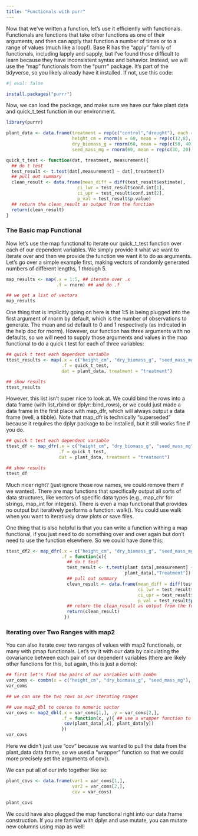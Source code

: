 ```yaml
---
title: "Functionals with purr"
---
```


Now that we've written a function, let's use it efficiently with functionals. Functionals are functions that take other functions as one of their arguments, and then can apply that function a number of times or to a range of values (much like a loop!). Base R has the "apply" family of functionals, including lapply and sapply, but I've found those difficult to learn because they have inconsistent syntax and behavior. Instead, we will use the "map" functionals from the "purrr" package. It's part of the tidyverse, so you likely already have it installed. If not, use this code:

```r
#| eval: false

install.packages("purrr")

```

Now, we can load the package, and make sure we have our fake plant data and quick_t_test function in our environment.

```r
library(purrr)

plant_data <- data.frame(treatment = rep(c("control","drought"), each = 30),
                         height_cm = rnorm(n = 60, mean = rep(c(12,8), each = 30), sd = 2),
                         dry_biomass_g = rnorm(60, mean = rep(c(50, 40), each = 30), sd = 6),
                         seed_mass_mg = rnorm(60, mean = rep(c(30, 20), each = 30), sd = 4))

quick_t_test <- function(dat, treatment, measurement){
  ## do t test
  test_result <- t.test(dat[,measurement] ~ dat[,treatment])
  ## pull out summary
  clean_result <- data.frame(mean_diff = diff(test_result$estimate),
                           ci_lwr = test_result$conf.int[1],
                           ci_upr = test_result$conf.int[2],
                           p_val = test_result$p.value)
  ## return the clean_result as output from the function
  return(clean_result)
}
```

### The Basic map Functional

Now let's use the map functional to iterate our quick_t_test function over each of our dependent variables. We simply provide it what we want to iterate over and then we provide the function we want it to do as arguments. Let's go over a simple example first, making vectors of randomly generated numbers of different lengths, 1 through 5.

```r
map_results <- map(.x = 1:5, ## iterate over .x
                   .f = rnorm) ## and do .f

## we get a list of vectors
map_results
```

One thing that is implicitly going on here is that 1:5 is being plugged into the first argument of rnorm by default, which is the number of observations to generate. The mean and sd default to 0 and 1 respectively (as indicated in the help doc for rnorm). However, our function has three arguments with no defaults, so we will need to supply those arguments and values in the map functional to do a quick t test for each of three variables:

```r
## quick t test each dependent variable
ttest_results <- map(.x = c("height_cm", "dry_biomass_g", "seed_mass_mg"),
                     .f = quick_t_test,
                     dat = plant_data, treatment = "treatment")

## show results
ttest_results
```

However, this list isn't super nice to look at. We could bind the rows into a data frame (with list_rbind or dplyr::bind_rows), or we could just made a data frame in the first place with map_dfr, which will always output a data frame (well, a tibble). Note that map_dfr is technically "superseded" because it requires the dplyr package to be installed, but it still works fine if you do.

```r
## quick t test each dependent variable
ttest_df <- map_dfr(.x = c("height_cm", "dry_biomass_g", "seed_mass_mg"),
                    .f = quick_t_test,
                    dat = plant_data, treatment = "treatment")

## show results
ttest_df
```

Much nicer right? (just ignore those row names, we could remove them if we wanted). There are map functions that specifically output all sorts of data structures, like vectors of specific data types (e.g., map_chr for strings, map_int for integers). There is even a map functional that provides no output but iteratively performs a function: walk(). You could use walk when you want to iteratively draw plots or save files.

One thing that is also helpful is that you can write a function withing a map functional, if you just need to do something over and over again but don't need to use the function elsewhere. So we could have done this:

```r
ttest_df2 <- map_dfr(.x = c("height_cm", "dry_biomass_g", "seed_mass_mg"),
                     .f = function(x){
                       ## do t test
                       test_result <- t.test(plant_data[,measurement] ~ 
                                             plant_data[,"Treatment"])
                       ## pull out summary
                       clean_result <- data.frame(mean_diff = diff(test_result$estimate),
                                                  ci_lwr = test_result$conf.int[1],
                                                  ci_upr = test_result$conf.int[2],
                                                  p_val = test_result$p.value)
                       ## return the clean_result as output from the function
                       return(clean_result)
                      })
```

### Iterating over Two Ranges with map2

You can also iterate over two ranges of values with map2 functionals, or many with pmap functionals. Let's try it with our data by calculating the covariance between each pair of our dependent variables (there are likely other functions for this, but again, this is just a demo):

```r

## first let's find the pairs of our variables with combn
var_coms <- combn(x = c("height_cm", "dry_biomass_g", "seed_mass_mg"), m = 2)
var_coms

## we can use the two rows as our iterating ranges

## use map2_dbl to coerce to numeric vector
var_covs <- map2_dbl(.x = var_coms[1,], .y = var_coms[2,],
                     .f = function(x, y){ ## use a wrapper function to set the data frame
                      cov(plant_data[,x], plant_data[y])
                     })
var_covs
```

Here we didn't just use "cov" because we wanted to pull the data from the plant_data data frame, so we used a "wrapper" function so that we could more precisely set the arguments of cov().

We can put all of our info together like so:

```r
plant_covs <- data.frame(var1 = var_coms[1,],
                         var2 = var_coms[2,],
                         cov = var_covs)

plant_covs
```

We could have also plugged the map functional right into our data.frame construction. If you are familiar with dplyr and use mutate, you can mutate new columns using map as well!
